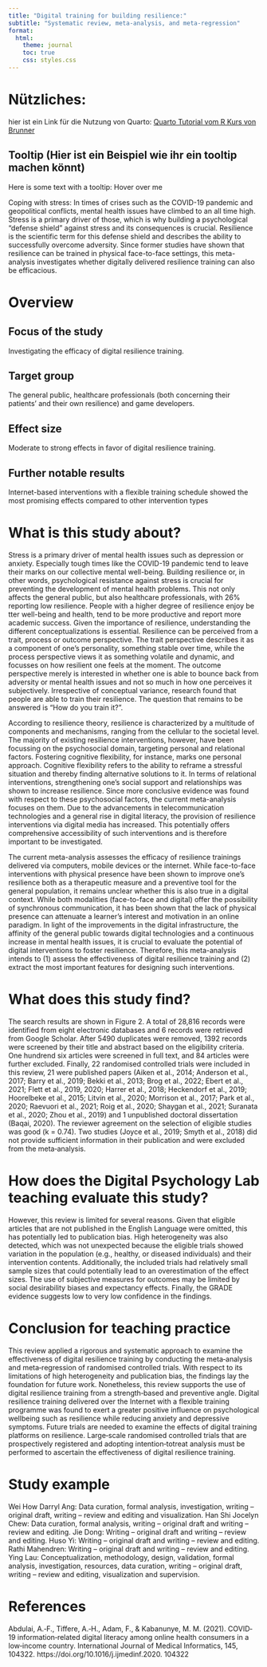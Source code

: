 ```yaml
---
title: "Digital training for building resilience:"
subtitle: "Systematic review, meta‐analysis, and meta‐regression"
format:
  html:
    theme: journal
    toc: true
    css: styles.css
---
```


# Nützliches:

hier ist ein Link für die Nutzung von Quarto: [Quarto Tutorial vom R Kurs von Brunner](https://r-23w-12.netlify.app/)

## Tooltip (Hier ist ein Beispiel wie ihr ein tooltip machen könnt)

Here is some text with a tooltip: <span class="highlight">[Hover over me]{title="This is the tooltip text."}</span>

<span class="bold">Coping with stress: In times of crises such as the COVID-19 pandemic and geopolitical conflicts, mental health issues have climbed to an all time high. Stress is a primary driver of those, which is why building a psychological "defense shield" against stress and its consequences is crucial. Resilience is the scientific term for this defense shield and describes the ability to successfully overcome adversity. Since former studies have shown that resilience can be trained in physical face-to-face settings, this meta-analysis investigates whether digitally delivered resilience training can also be efficacious.</span>

# Overview

## Focus of the study

Investigating the efficacy of digital resilience training.

## Target group

The general public, healthcare professionals (both concerning their patients' and their own resilience) and game developers.

## Effect size

<span class="highlight">[Moderate to strong effects]{title="Hedges' g = 0.54 - 1.09. Hedges' g is an effect size measure that denotes the magnitude of group differences. It is a more reliable measure when sample sizes of studies are small."}</span> in favor of digital resilience training.

## Further notable results

Internet-based interventions with a flexible training schedule showed the most promising effects compared to other intervention types


# What is this study about?

Stress is a primary driver of mental health issues such as depression or anxiety. Especially
tough times like the COVID-19 pandemic tend to leave their marks on our collective mental
well-being. Building resilience or, in other words, psychological resistance against stress is
crucial for preventing the development of mental health problems. This not only affects the
general public, but also healthcare professionals, with <span class="highlight">[26%]{title="31% during COVID times. Also my motivational level of getting up in the morning."}</span> reporting low resilience. People
with a higher degree of resilience enjoy be tter well-being and health, tend to be more
productive and report more academic success. Given the importance of resilience,
understanding the different conceptualizations is essential. Resilience can be perceived from
a trait, process or outcome perspective. The trait perspective describes it as a component of
one’s personality, something stable over time, while the process perspective views it as
something volatile and dynamic, and focusses on how resilient one feels at the moment. The
outcome perspective merely is interested in whether one is able to bounce back from
adversity or mental health issues and not so much in how one perceives it subjectively.
Irrespective of conceptual variance, research found that people are able to train their
resilience. The question that remains to be answered is “How do you train it?”.

According to resilience theory, resilience is characterized by a multitude of components and
mechanisms, ranging from the cellular to the societal level. The majority of existing resilience
interventions, however, have been focussing on the <span class="highlight">[psychosocial]{title="A mix of psychological and social factors. Also a sick slipknot song."}</span> domain, targeting personal
and relational factors. Fostering cognitive flexibility, for instance, marks one personal
approach. Cognitive flexibility refers to the ability to reframe a stressful situation and thereby
finding alternative solutions to it. In terms of relational interventions, strengthening one’s
social support and relationships was shown to increase resilience. Since more conclusive
evidence was found with respect to these psychosocial factors, the current meta-analysis
focuses on them. Due to the advancements in <span class="highlight">[telecommunication technologies]{title="The transmission of messages, in this case via digital media."}</span> and a
general rise in <span class="highlight">[digital literacy,]{title="The capability of handling digital technologies."}</span> the provision of resilience interventions via digital media has
increased. This potentially offers comprehensive accessibility of such interventions and is
therefore important to be investigated.

The current meta-analysis assesses the efficacy of resilience trainings delivered via
computers, mobile devices or the internet. While face-to-face interventions with physical presence have been shown
to improve one’s resilience both as a therapeutic measure and a preventive tool for the
general population, it remains unclear whether this is also true in a digital context. While both
modalities (face-to-face and digital) offer the possibility of synchronous communication, it has
been shown that the lack of physical presence can attenuate a learner’s interest and
motivation in an online paradigm. In light of the improvements in the digital infrastructure, the
affinity of the general public towards digital technologies and a continuous increase in mental
health issues, it is crucial to evaluate the potential of digital interventions to foster resilience.
Therefore, this meta-analysis intends to (1) assess the effectiveness of digital resilience
training and (2) extract the most important features for designing such interventions.

# What does this study find?

The search results are shown in Figure 2. A total of 28,816 records
were identified from eight electronic databases and 6 records were
retrieved from Google Scholar. After 5490 duplicates were removed,
1392 records were screened by their title and abstract based on the
eligibility criteria. One hundrend six articles were screened in full text,
and 84 articles were further excluded. Finally, 22 randomised
controlled trials were included in this review, 21 were published papers
(Aiken et al., 2014; Anderson et al., 2017; Barry et al., 2019; Bekki
et al., 2013; Brog et al., 2022; Ebert et al., 2021; Flett et al., 2019, 2020;
Harrer et al., 2018; Heckendorf et al., 2019; Hoorelbeke et al., 2015;
Litvin et al., 2020; Morrison et al., 2017; Park et al., 2020; Raevuori
et al., 2021; Roig et al., 2020; Shaygan et al., 2021; Suranata
et al., 2020; Zhou et al., 2019) and 1 unpublished doctoral dissertation
(Baqai, 2020). The reviewer agreement on the selection of eligible
studies was good (k = 0.74). Two studies (Joyce et al., 2019; Smyth
et al., 2018) did not provide sufficient information in their publication
and were excluded from the meta‐analysis.

# How does the Digital Psychology Lab teaching evaluate this study?

However, this review is limited for several reasons. Given that
eligible articles that are not published in the English Language were
omitted, this has potentially led to publication bias. High heterogeneity
was also detected, which was not unexpected because the
eligible trials showed variation in the population (e.g., healthy, or
diseased individuals) and their intervention contents. Additionally,
the included trials had relatively small sample sizes that could
potentially lead to an overestimation of the effect sizes. The use of
subjective measures for outcomes may be limited by social desirability
biases and expectancy effects. Finally, the GRADE evidence
suggests low to very low confidence in the findings.

# Conclusion for teaching practice

This review applied a rigorous and systematic approach to examine
the effectiveness of digital resilience training by conducting the
meta‐analysis and meta‐regression of randomised controlled trials.
With respect to its limitations of high heterogeneity and publication
bias, the findings lay the foundation for future work. Nonetheless,
this review supports the use of digital resilience training from a
strength‐based and preventive angle. Digital resilience training
delivered over the Internet with a flexible training programme was
found to exert a greater positive influence on psychological wellbeing
such as resilience while reducing anxiety and depressive
symptoms. Future trials are needed to examine the effects of digital
training platforms on resilience. Large‐scale randomised controlled
trials that are prospectively registered and adopting intention‐totreat
analysis must be performed to ascertain the effectiveness of
digital resilience training.

# Study example

Wei How Darryl Ang: Data curation, formal analysis, investigation,
writing – original draft, writing – review and editing and visualization.
Han Shi Jocelyn Chew: Data curation, formal analysis, writing – original
draft and writing – review and editing. Jie Dong: Writing – original
draft and writing – review and editing. Huso Yi: Writing – original draft
and writing – review and editing. Rathi Mahendren: Writing – original
draft and writing – review and editing. Ying Lau: Conceptualization,
methodology, design, validation, formal analysis, investigation,
resources, data curation, writing – original draft, writing – review and
editing, visualization and supervision.

# References

Abdulai, A.‐F., Tiffere, A.‐H., Adam, F., & Kabanunye, M. M. (2021).
COVID‐19 information‐related digital literacy among online health
consumers in a low‐income country. International Journal of Medical
Informatics, 145, 104322. https://doi.org/10.1016/j.ijmedinf.2020.
104322